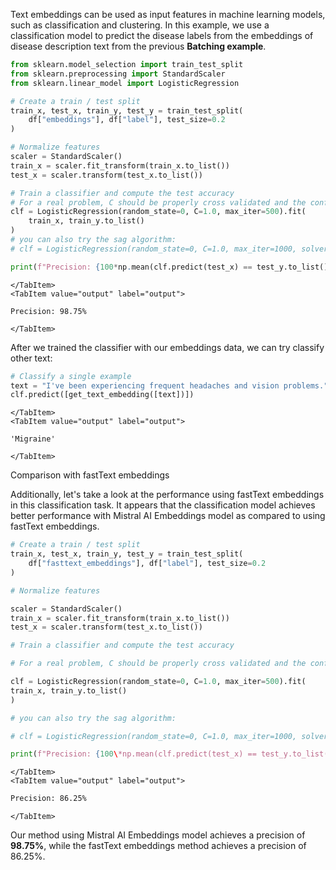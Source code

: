 
Text embeddings can be used as input features in machine learning models, such as classification and clustering. In this example, we use a classification model to predict the disease labels from the embeddings of disease description text from the previous **Batching example**.

<Tabs groupId="code">
    <TabItem value="python" label="python" default>

```python
from sklearn.model_selection import train_test_split
from sklearn.preprocessing import StandardScaler
from sklearn.linear_model import LogisticRegression

# Create a train / test split
train_x, test_x, train_y, test_y = train_test_split(
    df["embeddings"], df["label"], test_size=0.2
)

# Normalize features
scaler = StandardScaler()
train_x = scaler.fit_transform(train_x.to_list())
test_x = scaler.transform(test_x.to_list())

# Train a classifier and compute the test accuracy
# For a real problem, C should be properly cross validated and the confusion matrix analyzed
clf = LogisticRegression(random_state=0, C=1.0, max_iter=500).fit(
    train_x, train_y.to_list()
)
# you can also try the sag algorithm:
# clf = LogisticRegression(random_state=0, C=1.0, max_iter=1000, solver='sag').fit(train_x, train_y)

print(f"Precision: {100*np.mean(clf.predict(test_x) == test_y.to_list()):.2f}%")
```

    </TabItem>
    <TabItem value="output" label="output">

```
Precision: 98.75%
```

    </TabItem>
</Tabs>

After we trained the classifier with our embeddings data, we can try classify other text:

<Tabs groupId="code">
    <TabItem value="python" label="python" default>

```python
# Classify a single example
text = "I've been experiencing frequent headaches and vision problems."
clf.predict([get_text_embedding([text])])
```

    </TabItem>
    <TabItem value="output" label="output">

```text
'Migraine'
```

    </TabItem>
</Tabs>

<SectionTab as="h3" variant="secondary" sectionId="comparison-with-fastText-embeddings">Comparison with fastText embeddings</SectionTab>

Additionally, let's take a look at the performance using fastText embeddings in this classification task. It appears that the classification model achieves better performance with Mistral AI Embeddings model as compared to using fastText embeddings.

<Tabs groupId="code">
    <TabItem value="python" label="python" default>
  
```python
# Create a train / test split
train_x, test_x, train_y, test_y = train_test_split(
    df["fasttext_embeddings"], df["label"], test_size=0.2
)

# Normalize features

scaler = StandardScaler()
train_x = scaler.fit_transform(train_x.to_list())
test_x = scaler.transform(test_x.to_list())

# Train a classifier and compute the test accuracy

# For a real problem, C should be properly cross validated and the confusion matrix analyzed

clf = LogisticRegression(random_state=0, C=1.0, max_iter=500).fit(
train_x, train_y.to_list()
)

# you can also try the sag algorithm:

# clf = LogisticRegression(random_state=0, C=1.0, max_iter=1000, solver='sag').fit(train_x, train_y)

print(f"Precision: {100\*np.mean(clf.predict(test_x) == test_y.to_list()):.2f}%")

```

    </TabItem>
    <TabItem value="output" label="output">

```txt
Precision: 86.25%
````

    </TabItem>
</Tabs>

Our method using Mistral AI Embeddings model achieves a precision of **98.75%**, while the fastText embeddings method achieves a precision of 86.25%.